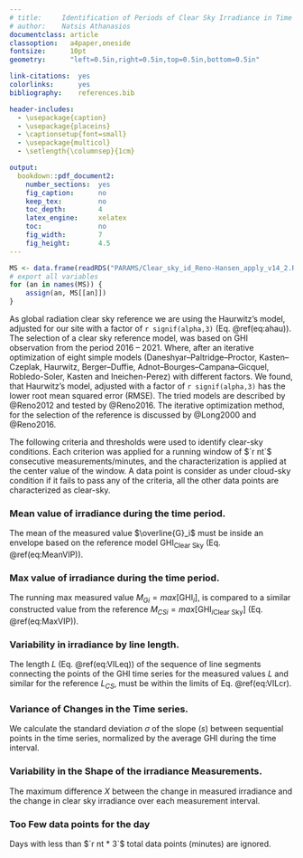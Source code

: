 ```yaml
---
# title:     Identification of Periods of Clear Sky Irradiance in Time Series of GHI Measurements Matthew J. Reno and Clifford W. Hansen.
# author:    Natsis Athanasios
documentclass: article
classoption:   a4paper,oneside
fontsize:      10pt
geometry:      "left=0.5in,right=0.5in,top=0.5in,bottom=0.5in"

link-citations:  yes
colorlinks:      yes
bibliography:    references.bib

header-includes:
  - \usepackage{caption}
  - \usepackage{placeins}
  - \captionsetup{font=small}
  - \usepackage{multicol}
  - \setlength{\columnsep}{1cm}

output:
  bookdown::pdf_document2:
    number_sections:  yes
    fig_caption:      no
    keep_tex:         no
    toc_depth:        4
    latex_engine:     xelatex
    toc:              no
    fig_width:        7
    fig_height:       4.5
---
```


```r
MS <- data.frame(readRDS("PARAMS/Clear_sky_id_Reno-Hansen_apply_v14_2.Rds"))
# export all variables
for (an in names(MS)) {
    assign(an, MS[[an]])
}
```

<!-- # Detection of clear periods in GHI measurements for SDR trends. -->

As global radiation clear sky reference we are using the Haurwitz’s model, adjusted for our site with a factor of `r signif(alpha,3)` (Eq. \@ref(eq:ahau)).
The selection of a clear sky reference model, was based on GHI observation from the period 2016 – 2021.
Where, after an iterative optimization of eight simple models (Daneshyar–Paltridge–Proctor, Kasten–Czeplak, Haurwitz, Berger–Duffie, Adnot–Bourges–Campana–Gicquel, Robledo-Soler, Kasten and Ineichen-Perez) with different factors.
We found, that Haurwitz’s model, adjusted with a factor of `r signif(alpha,3)` has the lower root mean squared error (RMSE). 
The tried models are described by @Reno2012 and tested by @Reno2016.
The iterative optimization method, for the selection of the reference is discussed by @Long2000 and @Reno2016.

\begin{equation}
\text{GHI}_\text{Clear Sky} = `r signif(alpha,3)` \times 1098 \times \cos( \text{SZA} ) \times \exp \left( \frac{ - 0.057}{\cos(\text{SZA})} \right)  (\#eq:ahau)
\end{equation}

<!-- Also we tested Air mass models with no better results than the $$ AM = \frac{1}{\cos(z)} $$ -->

<!-- ## Only filters for GHI are used for SDR trends -->

<!-- ## Load all data from `DATA/Broad_Band/QCRad_LongShi/QCRad_LongShi_v8_apply_CM21_CHP1_[0-9]{4}.Rds` -->

<!-- ##  Exclude data where `wattGLB < wattHOR` -->

<!-- There are instances where global irradiance is less than direct. -->

<!-- This happens, near sunset and sunrise due to obstacles, -->
<!-- or due to different sunrise/sunset time due to small spatial differences. -->
<!-- We will exclude all this data both for global and direct. -->

<!-- ##  Exclude other bad data identified in raw data -->



<!-- ### Threshold Values for Criteria -->

<!-- For mean and max Most evaluations of clear sky models find that the average -->
<!-- bias error of the model is less than 10%, often around 7% [1, 83]. Therefore, -->
<!-- a fixed threshold of $\pm 75 W / m^2$ within the mean and max of the clear sky model -->
<!-- was chosen. -->

The following criteria and thresholds were used to identify clear-sky conditions.
Each criterion was applied for a running window of $`r nt`$ consecutive measurements/minutes, and the characterization is applied at the center value of the window.
A data point is consider as under cloud-sky condition if it fails to pass any of the criteria, all the other data points are characterized as clear-sky.


<!-- 1. MeanVIP -->
### Mean value of irradiance during the time period.

The mean of the measured value $\overline{G}_i$ must be inside an envelope based on the reference model $\text{GHI}_\text{Clear Sky}$ (Eq. \@ref(eq:MeanVIP)).

\begin{equation}
`r 1 - CS_ref_rm_VIP_RelLow` \times \overline{\text{GHI}}_{i\text{Clear Sky}} - `r CS_ref_rm_VIP_LowOff`
< \overline{G}_i <
`r 1 + CS_ref_rm_VIP_RelUpp` \times \overline{\text{GHI}}_{i\text{Clear Sky}} + `r CS_ref_rm_VIP_UppOff`
(\#eq:MeanVIP)
\end{equation}


<!-- 2. MaxVIP -->
### Max value of irradiance during the time period.

The running max measured value $M_{Gi} = max[\text{GHI}_{i}]$, is compared to a similar constructed value from the reference $M_{CSi} = max[\text{GHI}_{i\text{Clear Sky}}]$ (Eq. \@ref(eq:MaxVIP)).

\begin{equation}
`r MaxVIP_fct` \times M_{CSi} - `r MaxVIP_off_low`
< M_{Gi} <
`r MaxVIP_fct` \times M_{CSi} + `r MaxVIP_off_upp`
(\#eq:MaxVIP)
\end{equation}


<!-- 3. VIL -->
### Variability in irradiance by line length.

The length $L$ (Eq. \@ref(eq:VILeq)) of the sequence of line segments connecting the points of the GHI time
series for the measured values $L$ and similar for the reference $L_{CS}$, must be within the limits of Eq. \@ref(eq:VILcr).

\begin{equation}
L = \sum_{i=1}^{n-1}\sqrt{\left ( \text{GHI}_{i+1} - \text{GHI}_{i}\right )^2 + \left ( t_{i+1} - t_i \right )^2}
(\#eq:VILeq)
\end{equation}

\begin{equation}
`r MinVIL_fct` \times L_{CSi} - `r offVIL_dwl` < L_i < `r MaxVIL_fct` \times L_{CSi} + `r offVIL_upl`
(\#eq:VILcr)
\end{equation}


<!-- 4. VCT -->
### Variance of Changes in the Time series.

<!-- Standard deviation of rate of change in irradiance. -->
We calculate the standard deviation $\sigma$ of the slope
($s$) between sequential points in the time series, normalized by the average GHI during the time interval.

\begin{gather}
s_i = \frac{\text{GHI}_{i+1} - \text{GHI}_{i}}{t_{i+1} - t_i}, \forall i \in \left \{ 1, 2, \ldots, n-1 \right \} (\#eq:VCT1) \\
\bar{s} = \frac{1}{n-1} \sum_{i=1}^{n-1} s_i (\#eq:VCT2) \\
\sigma_i = \frac {\sqrt{\frac{1}{n-1} \sum_{i=1}^{n-1} \left( s_i - \bar{s} \right)^2} } {\bar{G_i}} (\#eq:VCT3)
\end{gather}

\begin{equation}
\sigma_i < `r offVCT`
(\#eq:VCTcr)
\end{equation}



<!-- 5. VSM -->
### Variability in the Shape of the irradiance Measurements.

The maximum difference $X$ between the change in measured irradiance and the change in clear sky
irradiance over each measurement interval.

\begin{gather}
x_i = \text{GHI}_{i+1} - \text{GHI}_{i} \forall i \in \left \{ 1, 2, \ldots, n-1 \right \} (\#eq:VSM1) \\
x_{CS,i} = \text{GHI}_{CS,i+1} - \text{GHI}_{CS,i} \forall i \in \left \{ 1, 2, \ldots, n-1 \right \} (\#eq:VSM2) \\
X_i = \max{\left \{ \left | x_i - x_{CS,i} \right | \right \}} (\#eq:VSM3) 
\end{gather}

\begin{equation}
X_i < `r offVSM`
(\#eq:VSMcr)
\end{equation}


<!-- IGNORED FOR GHI TRENDS -->
<!-- LDI --> 
<!-- ### 6. Low Direct Irradiance limit (LDI) -->

<!-- Ignore Direct irradiance when it is bellow $5 Watt/m^2$. -->
<!-- This limit is biased due to the slight location difference of the two Instruments. -->
<!-- The difference in shadow especially the afternoon "pole shadow" of some periods of the year. -->
<!-- May limit the implementation by time of day or/and period of the year -->

<!-- Also this can not characterize all global measurements due to gaps on direct measurements. -->


<!-- IGNORED FOR GHI TRENDS -->
<!-- LGI  -->
<!-- ### 7. Low Global Irradiance limit (LGI) -->

<!-- Global irradiance below `r VGIlim` $Watt/m^2$ level can not be identified -->


<!-- IGNORED FOR GHI TRENDS -->
<!-- FCS -->
<!-- ### 8. Too Few CS point for the day (FCS) -->

<!-- If in a day there less than 11 clear sky points will exclude them from optimizing -->


<!-- 9. FDP -->
### Too Few data points for the day

Days with less than $`r nt * 3`$ total data points (minutes) are ignored.




<!-- IGNORED FOR GHI TRENDS -->
<!-- DsT -->
<!-- ### 11. Too low Direct signal (DsT) -->

<!-- This is a simple hard limit on the lower possible Direct radiation with clear sky. -->

<!-- The threshold is 25% lower than a reference value. -->

<!-- $$ I_d = I_0 * 0.7^{{AM}^{0.678}} * cos({ZSA}) $$ -->

<!-- Where ${AM}$ is the selected air-mass model. -->

<!-- "Clear sky direct normal irradiance estimation based on adjustable inputs and error correction_Zhu2019.pdf" -->



<!-- ### Baseline value for direct irradiance -->

<!-- See: Clear sky direct normal irradiance estimation based on adjustable inputs and error correction_Zhu2019.pdf -->



<!-- | CS Flag | Test | -->
<!-- |:-------:|:--------------------------------------------------------------| -->
<!-- |   NA    | Undefined, untested                                           | -->
<!-- |    0    | Passed as clear sky                                           | -->
<!-- |    1    | Mean value of irradiance during the time period (MeanVIP)     | -->
<!-- |    2    | Max Value of Irradiance during the time Period (MaxVIP)       | -->
<!-- |    3    | Variability in irradiance by the length (VIL)                 | -->
<!-- |    4    | Variance of Changes in the Time series (VCT)                  | -->
<!-- |    5    | Variability in the Shape of the irradiance Measurements (VSM) | -->
<!-- |    6    | Low Direct Irradiance limit (LDI)                             | -->
<!-- |    7    | Low Global Irradiance limit (LGI)                             | -->
<!-- |    8    | Too Few CS point for the day (FCS)                            | -->
<!-- |    9    | Too Few data points for the day                               | -->
<!-- |   10    | Missing Data                                                  | -->
<!-- |   11    | Direct irradiance simple threshold                            | -->

<!-- ### Cost function for optimization of alpha value. -->

<!-- $$ f(a) = \dfrac{ \sum_{i=1}^{n} ( a \cdot {GHI}_i - {CSI}_i )^2 } -->
<!--                 { n } , \qquad a > 0 $$ -->

